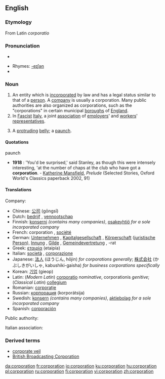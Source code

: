 {{wikipedia}}
==English==

===Etymology===
From Latin ''corporatio''

===Pronunciation===
*{{audio|en-us-corporation.ogg|Audio (US)}}

*Rhymes: [[Rhymes:English:-eɪʃǝn|-eɪʃǝn]]
*{{IPA|/'kɔːpoˈreɪʃn/}}

===Noun===
{{en-noun}}
#An entity which is [[incorporated]] by law and has a legal status similar to that of a [[person]]. A [[company]] is usually a corporation. Many public authorities are also organized as corporations, such as the "corporations" in certain municipal [[boroughs]] of [[England]].
#In [[Fascist]] [[Italy]], a joint [[association]] of [[employers]]' and [[workers]]' [[representatives]].
# {{slang}} A [[protruding]] [[belly]]; a [[paunch]].

====Quotations====
;paunch
*'''1918''' : 'You'd be surprised,' said Stanley, as though this were intensely interesting, 'at the number of chaps at the club who have got a '''corporation'''. - [[w:Katherine Mansfield|Katherine Mansfield]], ''Prelude'' (Selected Stories, Oxford World's Classics paperback 2002, 91)

====Translations====
Company:

*Chinese: [[公司]] (gōngsī)
*Dutch: [[bedrijf]] {{n}}, [[vennootschap]] {{n}}
*Finnish: [[konserni]] ''(contains many companies)'', [[osakeyhtiö]] ''for a sole incorporated company''
*French: corporation {{f}}, [[société]] {{f}}
*German: [[Unternehmen]] {{n}}, [[Kapitalgesellschaft]] {{f}}, [[Körperschaft]] {{f}} ([[juristische Person]]), [[Innung]] {{f}}, [[Gilde]] {{f}}, [[Gemeindevertretung]] {{f}}, -rat {{m}}  
*Greek: [[εταιρία]] (etaipía) {{f}}
*Italian: [[società]] {{f}}, [[corporazione]] {{f}}
*Japanese: [[法人]] (ほうじん, hōjin) ''for corporations generally''; [[株式会社]] (かぶしきがいしゃ, kabushiki-gaisha) ''for business corporations specifically''
*Korean: [[기업]] (gieop)
*Latin: (''Modern Latin'') [[corporatio]] {{f}} ''nominative'', corporationis ''genitive''; (''Classical Latin'') [[collegium]] {{n}}
*Romanian: [[corporaţie]] {{f}}
*Russian: [[корпорация]] (korporátsija) {{f}}
*Swedish: [[konsern]] ''(contains many companies)'', [[aktiebolag]] ''for a sole incorporated company''
*Spanish: [[corporación]] {{f}}

Public authority:

Italian association:

===Derived terms===
* [[corporate veil]]
* [[British Broadcasting Corporation]]

[[da:corporation]]
[[fr:corporation]]
[[io:corporation]]
[[ku:corporation]]
[[hu:corporation]]
[[pl:corporation]]
[[ru:corporation]]
[[fi:corporation]]
[[vi:corporation]]
[[zh:corporation]]